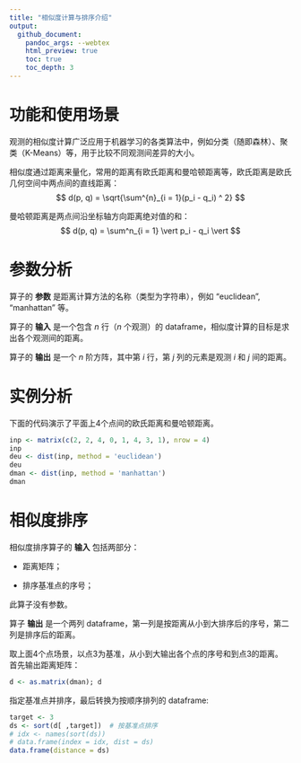 ```yaml
---
title: "相似度计算与排序介绍"
output:
  github_document:
    pandoc_args: --webtex
    html_preview: true
    toc: true
    toc_depth: 3
---
```


# 功能和使用场景

观测的相似度计算广泛应用于机器学习的各类算法中，例如分类（随即森林）、聚类（K-Means）等，用于比较不同观测间差异的大小。

相似度通过距离来量化，常用的距离有欧氏距离和曼哈顿距离等，欧氏距离是欧氏几何空间中两点间的直线距离：
$$ d(p, q) = \sqrt{\sum^{n}_{i = 1}(p_i - q_i) ^ 2} $$

曼哈顿距离是两点间沿坐标轴方向距离绝对值的和：
$$ d(p, q) = \sum^n_{i = 1} \vert p_i - q_i \vert $$

# 参数分析

算子的 **参数** 是距离计算方法的名称（类型为字符串），例如 "euclidean", "manhattan" 等。 

算子的 **输入** 是一个包含 $n$ 行（$n$ 个观测）的 dataframe，相似度计算的目标是求出各个观测间的距离。

算子的 **输出** 是一个 $n$ 阶方阵，其中第 $i$ 行，第 $j$ 列的元素是观测 $i$ 和 $j$ 间的距离。

# 实例分析

下面的代码演示了平面上4个点间的欧氏距离和曼哈顿距离。

```r
inp <- matrix(c(2, 2, 4, 0, 1, 4, 3, 1), nrow = 4)
inp
deu <- dist(inp, method = 'euclidean')
deu
dman <- dist(inp, method = 'manhattan')
dman
```

# 相似度排序

相似度排序算子的 **输入** 包括两部分：

* 距离矩阵；

* 排序基准点的序号；

此算子没有参数。

算子 **输出** 是一个两列 dataframe，第一列是按距离从小到大排序后的序号，第二列是排序后的距离。

取上面4个点场景，以点3为基准，从小到大输出各个点的序号和到点3的距离。
首先输出距离矩阵：
```r
d <- as.matrix(dman); d
```

指定基准点并排序，最后转换为按顺序排列的 dataframe:
```r
target <- 3
ds <- sort(d[ ,target])  # 按基准点排序
# idx <- names(sort(ds))
# data.frame(index = idx, dist = ds)
data.frame(distance = ds)
```

